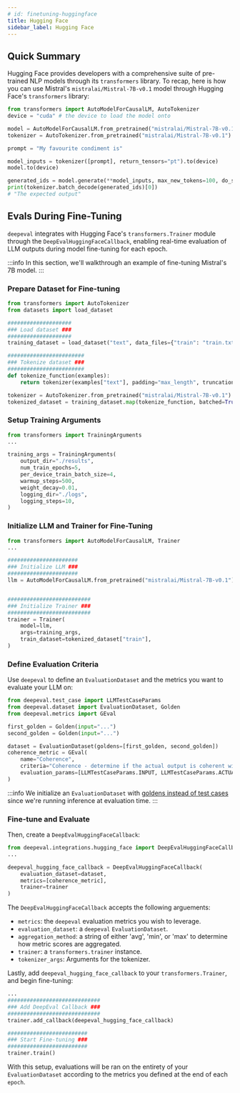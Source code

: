 ```yaml
---
# id: finetuning-huggingface
title: Hugging Face
sidebar_label: Hugging Face
---
```


## Quick Summary

Hugging Face provides developers with a comprehensive suite of pre-trained NLP models through its `transformers` library. To recap, here is how you can use Mistral's `mistralai/Mistral-7B-v0.1` model through Hugging Face's `transformers` library:

```python
from transformers import AutoModelForCausalLM, AutoTokenizer
device = "cuda" # the device to load the model onto

model = AutoModelForCausalLM.from_pretrained("mistralai/Mistral-7B-v0.1")
tokenizer = AutoTokenizer.from_pretrained("mistralai/Mistral-7B-v0.1")

prompt = "My favourite condiment is"

model_inputs = tokenizer([prompt], return_tensors="pt").to(device)
model.to(device)

generated_ids = model.generate(**model_inputs, max_new_tokens=100, do_sample=True)
print(tokenizer.batch_decode(generated_ids)[0])
# "The expected output"
```

## Evals During Fine-Tuning

`deepeval` integrates with Hugging Face's `transformers.Trainer` module through the `DeepEvalHuggingFaceCallback`, enabling real-time evaluation of LLM outputs during model fine-tuning for each epoch.

:::info
In this section, we'll walkthrough an example of fine-tuning Mistral's 7B model.
:::

### Prepare Dataset for Fine-tuning

```python
from transformers import AutoTokenizer
from datasets import load_dataset

####################
### Load dataset ###
####################
training_dataset = load_dataset("text", data_files={"train": "train.txt"})

########################
### Tokenize dataset ###
########################
def tokenize_function(examples):
    return tokenizer(examples["text"], padding="max_length", truncation=True)

tokenizer = AutoTokenizer.from_pretrained("mistralai/Mistral-7B-v0.1")
tokenized_dataset = training_dataset.map(tokenize_function, batched=True)
```

### Setup Training Arguments

```python
from transformers import TrainingArguments
...

training_args = TrainingArguments(
    output_dir="./results",
    num_train_epochs=5,
    per_device_train_batch_size=4,
    warmup_steps=500,
    weight_decay=0.01,
    logging_dir="./logs",
    logging_steps=10,
)
```

### Initialize LLM and Trainer for Fine-Tuning

```python
from transformers import AutoModelForCausalLM, Trainer
...

######################
### Initialize LLM ###
######################
llm = AutoModelForCausalLM.from_pretrained("mistralai/Mistral-7B-v0.1")


##########################
### Initialize Trainer ###
##########################
trainer = Trainer(
    model=llm,
    args=training_args,
    train_dataset=tokenized_dataset["train"],
)
```

### Define Evaluation Criteria

Use `deepeval` to define an `EvaluationDataset` and the metrics you want to evaluate your LLM on:

```python
from deepeval.test_case import LLMTestCaseParams
from deepeval.dataset import EvaluationDataset, Golden
from deepeval.metrics import GEval

first_golden = Golden(input="...")
second_golden = Golden(input="...")

dataset = EvaluationDataset(goldens=[first_golden, second_golden])
coherence_metric = GEval(
    name="Coherence",
    criteria="Coherence - determine if the actual output is coherent with the input.",
    evaluation_params=[LLMTestCaseParams.INPUT, LLMTestCaseParams.ACTUAL_OUTPUT],
)
```

:::info
We initialize an `EvaluationDataset` with [goldens instead of test cases](/docs/evaluation-datasets#with-goldens) since we're running inference at evaluation time.
:::

### Fine-tune and Evaluate

Then, create a `DeepEvalHuggingFaceCallback`:

```python
from deepeval.integrations.hugging_face import DeepEvalHuggingFaceCallback
...

deepeval_hugging_face_callback = DeepEvalHuggingFaceCallback(
    evaluation_dataset=dataset,
    metrics=[coherence_metric],
    trainer=trainer
)
```

The `DeepEvalHuggingFaceCallback` accepts the following arguements:

- `metrics`: the `deepeval` evaluation metrics you wish to leverage.
- `evaluation_dataset`: a `deepeval` `EvaluationDataset`.
- `aggregation_method`: a string of either 'avg', 'min', or 'max' to determine how metric scores are aggregated.
- `trainer`: a `transformers.trainer` instance.
- `tokenizer_args`: Arguments for the tokenizer.

Lastly, add `deepeval_hugging_face_callback` to your `transformers.Trainer`, and begin fine-tuning:

```python
...
#############################
### Add DeepEval Callback ###
#############################
trainer.add_callback(deepeval_hugging_face_callback)

#########################
### Start Fine-tuning ###
#########################
trainer.train()
```

With this setup, evaluations will be ran on the entirety of your `EvaluationDataset` according to the metrics you defined at the end of each `epoch`.
